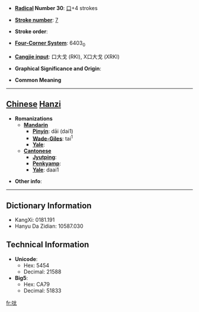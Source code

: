* '''[[Wiktionary:Chinese radical index| Radical]] Number 30''': [[Wiktionary:Chinese radical index 口|口]]+4 strokes

* '''[[Wiktionary:Chinese total strokes index|Stroke number]]''': [[Wiktionary:Chinese total strokes index 7|7]]

* '''Stroke order''': 

* '''[[Wiktionary:Chinese four corner index|Four-Corner System]]''': 6403<sub>0</sub>

* '''[[Wiktionary:Chinese Cangjie index|Cangjie input]]''': 口大戈 (RKI), X口大戈 (XRKI)

* '''Graphical Significance and Origin''': 

* '''Common Meaning'''

----

== [[Chinese]] [[Hanzi]] ==

* '''Romanizations'''
** '''[[Mandarin]]'''
*** '''[[Pinyin]]''': dāi (dai1)
*** '''[[Wade-Giles]]''': tai<sup>1</sup>
*** '''[[Yale]]''': 
** '''[[Cantonese]]'''
*** '''[[Jyutping]]''':
*** '''[[Penkyamp]]''': 
*** '''[[Yale]]''': daai1

* '''Other info''': 

----

== Dictionary Information ==

* KangXi: 0181.191
* Hanyu Da Zidian: 10587.030

== Technical Information ==

* '''Unicode''':
** Hex: 5454
** Decimal: 21588
* '''Big5''':
** Hex: CA79
** Decimal: 51833

[[fr:呔]]